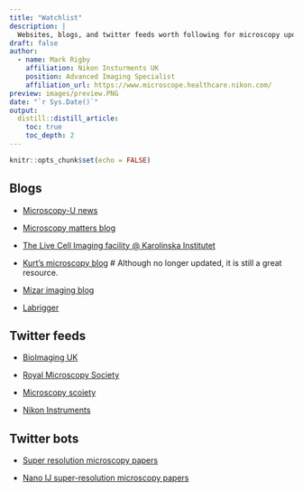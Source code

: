 ```yaml
---
title: "Watchlist"
description: |
  Websites, blogs, and twitter feeds worth following for microscopy updates
draft: false
author:
  - name: Mark Rigby 
    affiliation: Nikon Insturments UK
    position: Advanced Imaging Specialist
    affiliation_url: https://www.microscope.healthcare.nikon.com/
preview: images/preview.PNG
date: "`r Sys.Date()`"
output:
  distill::distill_article:
    toc: true
    toc_depth: 2
---
```


```r
knitr::opts_chunk$set(echo = FALSE)
```

## Blogs

- [Microscopy-U news](https://www.microscopyu.com/news)

- [Microscopy matters blog](https://www.aicjanelia.org/blog)

- [The Live Cell Imaging facility @ Karolinska Institutet](https://microscopykarolinska.se/)

- [Kurt's microscopy blog](http://nic.ucsf.edu/blog/) # Although no longer updated, it is still a great resource.

- [Mizar imaging blog](https://www.mizarimaging.com/blog/)

- [Labrigger](http://labrigger.com/blog/)


## Twitter feeds

- [BioImaging UK](https://twitter.com/BioImagingUK)

- [Royal Microscopy Society](https://twitter.com/RoyalMicroSoc)

- [Microscopy scoiety](https://twitter.com/MicroscopySoc)

- [Nikon Instruments](https://twitter.com/NikonInst)


## Twitter bots

- [Super resolution microscopy papers](https://twitter.com/SRMicro_papers)

- [Nano IJ super-resolution microscopy papers](https://twitter.com/nanomicroscopy)







